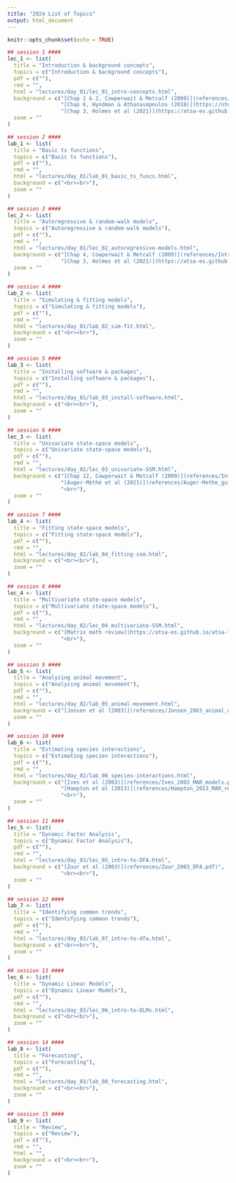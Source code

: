 ```yaml
---
title: "2024 List of Topics"
output: html_document
---
```


```r
knitr::opts_chunk$set(echo = TRUE)
```

```r
## session 1 ####
lec_1 <- list(
  title = "Introduction & background concepts",
  topics = c("Introduction & background concepts"),
  pdf = c(""),
  rmd = "",
  html = "lectures/day_01/lec_01_intro-concepts.html",
  background = c("[Chap 1 & 2, Cowperwait & Metcalf (2009)](references/Introductory_Time_Series_With_R.pdf)",
                 "[Chap 6, Hyndman & Athanasopoulos (2018)](https://otexts.org/fpp2/decomposition.html)",
                 "[Chap 3, Holmes et al (2021)](https://atsa-es.github.io/atsa-labs/chap-ts.html)"),
  zoom = ""
)

## session 2 ####
lab_1 <- list(
  title = "Basic ts functions",
  topics = c("Basic ts functions"),
  pdf = c(""),
  rmd = "",
  html = "lectures/day_01/lab_01_basic_ts_funcs.html",
  background = c("<br><br>"),
  zoom = ""
)

## session 3 ####
lec_2 <- list(
  title = "Autoregressive & random-walk models",
  topics = c("Autoregressive & random-walk models"),
  pdf = c(""),
  rmd = "",
  html = "lectures/day_01/lec_02_autoregressive-models.html",
  background = c("[Chap 4, Cowperwait & Metcalf (2009)](references/Introductory_Time_Series_With_R.pdf)",
                 "[Chap 3, Holmes et al (2021)](https://atsa-es.github.io/atsa-labs/chap-ts.html)<br>"),
  zoom = ""
)

## session 4 ####
lab_2 <- list(
  title = "Simulating & fitting models",
  topics = c("Simulating & fitting models"),
  pdf = c(""),
  rmd = "",
  html = "lectures/day_01/lab_02_sim-fit.html",
  background = c("<br><br>"),
  zoom = ""
)

## session 5 ####
lab_3 <- list(
  title = "Installing software & packages",
  topics = c("Installing software & packages"),
  pdf = c(""),
  rmd = "",
  html = "lectures/day_01/lab_03_install-software.html",
  background = c("<br><br>"),
  zoom = ""
)

## session 6 ####
lec_3 <- list(
  title = "Univariate state-space models",
  topics = c("Univariate state-space models"),
  pdf = c(""),
  rmd = "",
  html = "lectures/day_02/lec_03_univariate-SSM.html",
  background = c("[Chap 12, Cowperwait & Metcalf (2009)](references/Introductory_Time_Series_With_R.pdf)",
                 "[Auger-Méthé et al (2021)](references/Auger‐Methe_guide_state-space_models.pdf)",
                 "<br>"),
  zoom = ""
)

## session 7 ####
lab_4 <- list(
  title = "Fitting state-space models",
  topics = c("Fitting state-space models"),
  pdf = c(""),
  rmd = "",
  html = "lectures/day_02/lab_04_fitting-ssm.html",
  background = c("<br><br>"),
  zoom = ""
)

## session 8 ####
lec_4 <- list(
  title = "Multivariate state-space models",
  topics = c("Multivariate state-space models"),
  pdf = c(""),
  rmd = "",
  html = "lectures/day_02/lec_04_multivariate-SSM.html",
  background = c("[Matrix math review](https://atsa-es.github.io/atsa-labs/chap-basicmat.html)",
                 "<br>"),
  zoom = ""
)

## session 9 ####
lab_5 <- list(
  title = "Analyzing animal movement",
  topics = c("Analyzing animal movement"),
  pdf = c(""),
  rmd = "",
  html = "lectures/day_02/lab_05_animal-movement.html",
  background = c("[Jonsen et al (2003)](references/Jonsen_2003_animal_movement.pdf)","<br>"),
  zoom = ""
)

## session 10 ####
lab_6 <- list(
  title = "Estimating species interactions",
  topics = c("Estimating species interactions"),
  pdf = c(""),
  rmd = "",
  html = "lectures/day_02/lab_06_species-interactions.html",
  background = c("[Ives et al (2003)](references/Ives_2003_MAR_models.pdf)",
                 "[Hampton et al (2013)](references/Hampton_2013_MAR_review.pdf)",
                 "<br>"),
  zoom = ""
)

## session 11 ####
lec_5 <- list(
  title = "Dynamic Factor Analysis",
  topics = c("Dynamic Factor Analysis"),
  pdf = c(""),
  rmd = "",
  html = "lectures/day_03/lec_05_intro-to-DFA.html",
  background = c("[Zuur et al (2003)](references/Zuur_2003_DFA.pdf)",
                 "<br><br>"),
  zoom = ""
)

## session 12 ####
lab_7 <- list(
  title = "Identifying common trends",
  topics = c("Identifying common trends"),
  pdf = c(""),
  rmd = "",
  html = "lectures/day_03/lab_07_intro-to-dfa.html",
  background = c("<br><br>"),
  zoom = ""
)

## session 13 ####
lec_6 <- list(
  title = "Dynamic Linear Models",
  topics = c("Dynamic Linear Models"),
  pdf = c(""),
  rmd = "",
  html = "lectures/day_03/lec_06_intro-to-DLMs.html",
  background = c("<br><br>"),
  zoom = ""
)

## session 14 ####
lab_8 <- list(
  title = "Forecasting",
  topics = c("Forecasting"),
  pdf = c(""),
  rmd = "",
  html = "lectures/day_03/lab_08_forecasting.html",
  background = c("<br><br>"),
  zoom = ""
)

## session 15 ####
lab_9 <- list(
  title = "Review",
  topics = c("Review"),
  pdf = c(""),
  rmd = "",
  html = "",
  background = c("<br><br>"),
  zoom = ""
)
```



